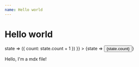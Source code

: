 ```yaml
---
name: Hello world
---
```



# Hello world

<Playground>
  <Container
    initialState={{ count: 0 }}
    actions={{ increment: () => state => ({ count: state.count + 1 }) }}
  >
    {state => <button onClick={state.increment}>{state.count}</button>}
  </Container>
</Playground>

Hello, I'm a mdx file!